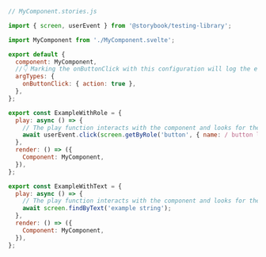```js
// MyComponent.stories.js

import { screen, userEvent } from '@storybook/testing-library';

import MyComponent from './MyComponent.svelte';

export default {
  component: MyComponent,
  //👇 Marking the onButtonClick with this configuration will log the event in the Actions panel
  argTypes: {
    onButtonClick: { action: true },
  },
};

export const ExampleWithRole = {
  play: async () => {
    // The play function interacts with the component and looks for the button.
    await userEvent.click(screen.getByRole('button', { name: / button label/i }));
  },
  render: () => ({
    Component: MyComponent,
  }),
};

export const ExampleWithText = {
  play: async () => {
    // The play function interacts with the component and looks for the text
    await screen.findByText('example string');
  },
  render: () => ({
    Component: MyComponent,
  }),
};
```